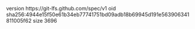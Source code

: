 version https://git-lfs.github.com/spec/v1
oid sha256:4944e15f50e61b34eb77741751bd09adb18b69945d191e563906341811005f62
size 3696
